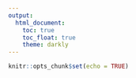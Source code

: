 ```yaml
---
output: 
  html_document:
    toc: true
    toc_float: true 
    theme: darkly
---
```


```r
knitr::opts_chunk$set(echo = TRUE)
```

